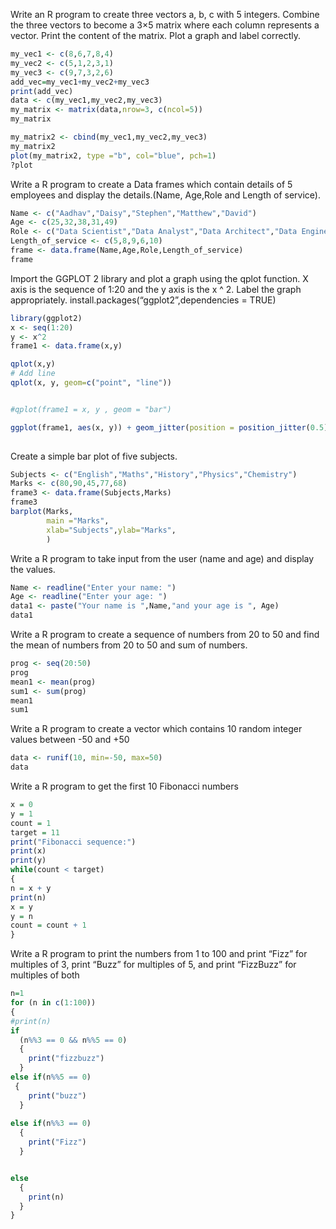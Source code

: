 Write an R program to create three vectors a, b, c with 5 integers. Combine the three vectors to become a 3×5 matrix where each column represents a vector. Print the content of the matrix. Plot a graph and label correctly.

```{r}
my_vec1 <- c(8,6,7,8,4)
my_vec2 <- c(5,1,2,3,1)
my_vec3 <- c(9,7,3,2,6)
add_vec=my_vec1+my_vec2+my_vec3
print(add_vec)
data <- c(my_vec1,my_vec2,my_vec3)
my_matrix <- matrix(data,nrow=3, c(ncol=5))
my_matrix

my_matrix2 <- cbind(my_vec1,my_vec2,my_vec3)
my_matrix2
plot(my_matrix2, type ="b", col="blue", pch=1)
?plot
```
Write a R program to create a Data frames which contain details of 5 employees and display the details.(Name, Age,Role and Length of service). 
```{r}
Name <- c("Aadhav","Daisy","Stephen","Matthew","David")
Age <- c(25,32,38,31,49)
Role <- c("Data Scientist","Data Analyst","Data Architect","Data Engineer","Data Governor")
Length_of_service <- c(5,8,9,6,10)
frame <- data.frame(Name,Age,Role,Length_of_service)
frame
```
Import the GGPLOT 2 library and plot a graph using the qplot function. X axis is the sequence of 1:20 and the y axis is the x ^ 2. Label the graph appropriately. install.packages("ggplot2",dependencies = TRUE)



```{r}
library(ggplot2)
x <- seq(1:20)
y <- x^2
frame1 <- data.frame(x,y)

qplot(x,y)
# Add line
qplot(x, y, geom=c("point", "line"))


#qplot(frame1 = x, y , geom = "bar")

ggplot(frame1, aes(x, y)) + geom_jitter(position = position_jitter(0.5),aes(colour = x),cex = 1.8, shape = 8)
                
```



Create a simple bar plot of five subjects.
```{r}

Subjects <- c("English","Maths","History","Physics","Chemistry")
Marks <- c(80,90,45,77,68) 
frame3 <- data.frame(Subjects,Marks)
frame3
barplot(Marks,
        main ="Marks",
        xlab="Subjects",ylab="Marks",
        )
```
Write a R program to take input from the user (name and age) and display the values. 


```{r}
Name <- readline("Enter your name: ")
Age <- readline("Enter your age: ")
data1 <- paste("Your name is ",Name,"and your age is ", Age)
data1
```


Write a R program to create a sequence of numbers from 20 to 50 and find the mean of numbers from 20 to 50 and sum of numbers.

```{r}
prog <- seq(20:50)
prog
mean1 <- mean(prog)
sum1 <- sum(prog)
mean1
sum1
```

Write a R program to create a vector which contains 10 random integer values between -50 and +50


```{r}
data <- runif(10, min=-50, max=50)
data
```

Write a R program to get the first 10 Fibonacci 
numbers
```{r}
x = 0
y = 1
count = 1
target = 11
print("Fibonacci sequence:")
print(x)
print(y)
while(count < target)
{
n = x + y
print(n)
x = y
y = n
count = count + 1
}

```
Write a R program to print the numbers from 1 to 100 
and print "Fizz" for multiples of 3, print "Buzz" for 
multiples of 5, and print "FizzBuzz" for multiples of 
both




```{r}
n=1
for (n in c(1:100))
{
#print(n)
if
  (n%%3 == 0 && n%%5 == 0)
  {
    print("fizzbuzz")
  }  
else if(n%%5 == 0)
 {
    print("buzz")
  }
  
else if(n%%3 == 0)
  {
    print("Fizz")
  }


else
  {
    print(n)
  }
}
```

